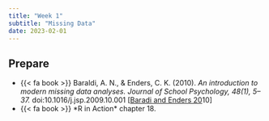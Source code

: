 ```yaml
---
title: "Week 1"
subtitle: "Missing Data"
date: 2023-02-01
---
```


## Prepare

-   {{< fa book >}} Baraldi, A. N., & Enders, C. K. (2010). *An introduction to modern missing data analyses. Journal of School Psychology, 48(1), 5--37.* doi:10.1016/j.jsp.2009.10.001 \[[Baradi and Enders 20](https://www.uvm.edu/~statdhtx/StatPages/Missing_Data/Baraldi-Enders.html)10\]
-   {{< fa book >}} \*R in Action\* chapter 18.
